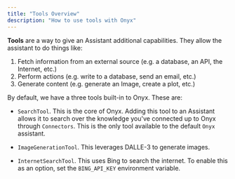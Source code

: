 ```yaml
---
title: "Tools Overview"
description: "How to use tools with Onyx"
---
```


**Tools** are a way to give an Assistant additional capabilities. They allow the assistant to do things like:

1. Fetch information from an external source (e.g. a database, an API, the Internet, etc.)
2. Perform actions (e.g. write to a database, send an email, etc.)
3. Generate content (e.g. generate an Image, create a plot, etc.)

By default, we have a three tools built-in to Onyx. These are:

- `SearchTool`. This is the core of Onyx. Adding this tool to an Assistant allows
  it to search over the knowledge you've connected up to Onyx through `Connectors`.
  This is the only tool available to the default `Onyx` assistant.

- `ImageGenerationTool`. This leverages DALLE-3 to generate images.

- `InternetSearchTool`. This uses Bing to search the internet. To enable this as an option, set the `BING_API_KEY` environment variable.
